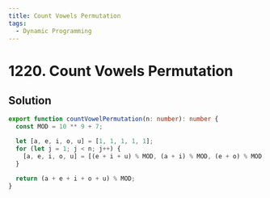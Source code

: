 ```yaml
---
title: Count Vowels Permutation
tags:
  - Dynamic Programming
---
```


# 1220. Count Vowels Permutation

<Badges>
  <LevelBadge level="hard" />
  <TopicBadge name="Dynamic Programming" slug="dynamic-programming" />
</Badges>

## Solution

```typescript filename="solution.ts" copy
export function countVowelPermutation(n: number): number {
  const MOD = 10 ** 9 + 7;

  let [a, e, i, o, u] = [1, 1, 1, 1, 1];
  for (let j = 1; j < n; j++) {
    [a, e, i, o, u] = [(e + i + u) % MOD, (a + i) % MOD, (e + o) % MOD, i % MOD, (i + o) % MOD];
  }

  return (a + e + i + o + u) % MOD;
}
```

<ProblemLink
  codingSite="leetcode"
  href="https://leetcode.com/problems/count-vowels-permutation"
  title="Count Vowels Permutation"
/>

